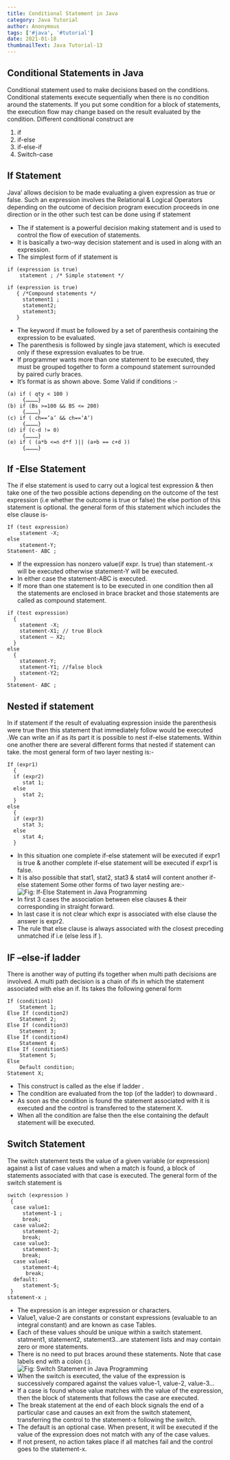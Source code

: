 ```yaml
---
title: Conditional Statement in Java
category: Java Tutorial
author: Anonymous
tags: ['#java', '#tutorial']
date: 2021-01-18
thumbnailText: Java Tutorial-13
---
```

## Conditional Statements  in Java
Conditional statement used to make decisions based on the conditions. Conditional statements execute sequentially when there is no condition around the statements. If you put some condition for a block of statements, the execution flow may change based on the result evaluated by the condition.  Different conditional construct are

1. if
2. if-else
3. if-else-if
4. Switch-case

## If Statement
Java’ allows decision to be made evaluating a given expression as true or false. Such an expression involves the Relational & Logical Operators depending on the outcome of decision program execution proceeds in one direction or in the other such test can be done using if statement

- The if statement is a powerful decision making statement and is used to control the flow of execution of statements.
- It is basically a two-way decision statement and is used in along with an expression.
- The simplest form of if statement is
~~~
if (expression is true)
    statement ; /* Simple statement */

if (expression is true)
   { /*Compound statements */
     statement1 ;
     statement2;
     statement3;
   }
~~~
- The keyword if must be followed by a set of parenthesis containing the expression to be evaluated.
- The parenthesis is followed by single java statement, which is executed only if these expression evaluates to be true.
- If programmer wants more than one statement to be executed, they must be grouped together to form a compound statement surrounded by paired curly braces.
- It’s format is as shown above. Some Valid if conditions :-
~~~
(a)	if ( qty < 100 )
     {…………}
(b) if (Bs >=100 && BS <= 200)
     {…………}
(c) if ( ch==’a’ && ch==’A’)
     {…………}
(d) if (c-d != 0)
     {…………}
(e) if ( (a*b <=n d*f )|| (a+b == c+d ))
     {…………}
~~~
## If -Else Statement
The if else statement is used to carry out a logical test expression & then take one of the two possible actions depending on the outcome of the test expression (i.e whether the outcome is true or false) the else portion of this statement is optional. the general form of this statement which includes the else clause is-
~~~
If (test expression)
    statement -X;
else
    statement-Y;
Statement- ABC ;
~~~
- If the expression has nonzero value(if expr. Is true) than statement.-x will be executed otherwise statement-Y will be executed.
- In either case the statement-ABC is executed.
- If more than one statement is to be executed in one condition then all the statements are enclosed in brace bracket and those statements are called as compound statement.
~~~
if (test expression)
  {
    statement -X;
    statement-X1; // true Block
    statement – X2;
  }
else
  {
    statement-Y;
    statement-Y1; //false block
    statement-Y2;
  }
Statement- ABC ;
~~~
## Nested if statement
In if statement if the result of evaluating expression inside the parenthesis were true then this statement that immediately follow would be executed .We can write an if as its part it is possible to nest if-else statements. Within one another there are several different forms that nested if statement can take. the most general form of two layer nesting is:-
~~~
If (expr1)
  {
  if (expr2)
     stat 1;
  else
     stat 2;
  }
else
  {
  if (expr3)
     stat 3;
  else
     stat 4;
  }
~~~
- In this situation one complete if-else statement will be executed if expr1 is true & another complete if-else statement will be executed if expr1 is false.
- It is also possible that stat1, stat2, stat3 & stat4 will content another if-else statement Some other forms of two layer nesting are:-
![Fig: If-Else Statement in Java Programming](../../assets/javaPic/ifelse-1.png)
- In first 3 cases the association between else clauses & their corresponding in straight forward.
- In last case it is not clear which expr is associated with else clause the answer is expr2.
- The rule that else clause is always associated with the closest preceding unmatched if i.e (else less if ).

## IF –else-if ladder
There is another way of putting ifs together when multi path decisions are involved. A multi path decision is a chain of ifs in which the statement associated with else an if. Its takes the following general form
~~~
If (condition1)
    Statement 1;
Else If (condition2)
    Statement 2;
Else If (condition3)
    Statement 3;
Else If (condition4)
    Statement 4;
Else If (condition5)
    Statement 5;
Else
    Default condition;
Statement X;
~~~
- This construct is called as the else if ladder .
- The condition are evaluated from the top (of the ladder) to downward .
- As soon as the condition is found the statement associated with it is executed and the control is transferred to the statement X.
- When all the condition are false then the else containing the default statement will be executed.

## Switch Statement
The switch statement tests the value of a given variable (or expression) against a list of case values and when a match is found, a block of statements associated with that case is executed. The general form of the switch statement is
~~~
switch (expression )
 {
  case value1:
     statement-1 ;
     break;
  case value2:
     statement-2;
     break;
  case value3:
     statement-3;
     break;
  case value4:
     statement-4;
      break;
  default:
     statement-5;
 }
statement-x ;
~~~
- The expression is an integer expression or characters.
- Value1, value-2 are constants or constant expressions (evaluable to an integral constant) and are known as case Tables.
- Each of these values should be unique within a switch statement. statment1, statement2, statement3…are statement lists and may contain zero or more statements.
- There is no need to put braces around these statements. Note that case labels end with a colon (:).
![Fig: Switch Statement in Java Programming](../../assets/javaPic/ifelse-2.png)
- When the switch is executed, the value of the expression is successively compared against the values value-1, value-2, value-3…
- If a case is found whose value matches with the value of the expression, then the block of statements that follows the case are executed.
- The break statement at the end of each block signals the end of a particular case and causes an exit from the switch statement, transferring the control to the statement-x following the switch.
- The default is an optional case. When present, it will be executed if the value of the expression does not match with any of the case values.
- If not present, no action takes place if all matches fail and the control goes to the statement-x.